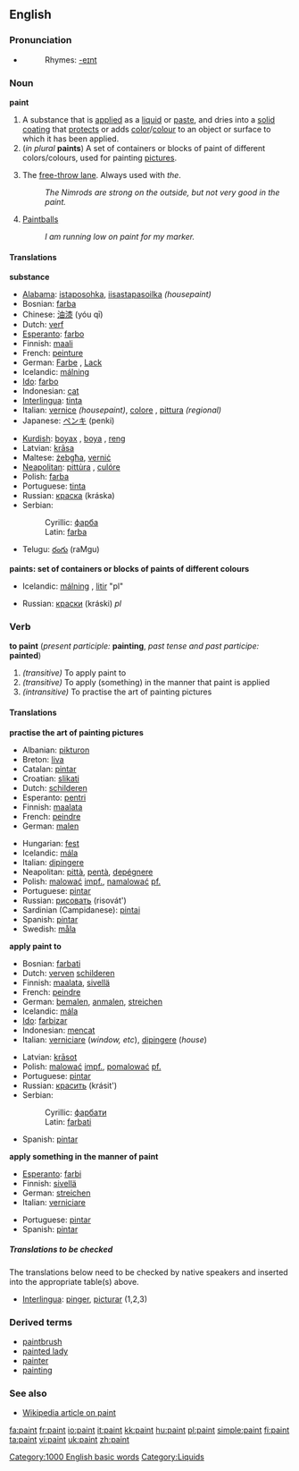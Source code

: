 ==English==

===Pronunciation===
*{{audio|en-us-paint.ogg|Audio (US)}}
*:Rhymes: [[Rhymes:English:-eɪnt|-eɪnt]]

===Noun===
'''paint'''

#A substance that is [[apply|applied]] as a [[liquid]] or [[paste]], and dries into a [[solid]] [[coating]] that [[protect]]s or adds [[color]]/[[colour]] to an object or surface to which it has been applied.
#(''in plural'' '''paints''') A set of containers or blocks of paint of different colors/colours, used for painting [[picture]]s.
# {{cattag2|Basketball|Slang}} The [[free-throw lane]].  Always used with ''the''.
#: ''The Nimrods are strong on the outside, but not very good in the paint.''
# {{cattag2|paintball|Slang}} [[Paintballs]]
#: ''I am running low on paint for my marker.''



====Translations====
'''substance'''
{{top}}
*[[Alabama]]: [[istaposohka]], [[iisastapasoilka]] ''(housepaint)''
*Bosnian: [[farba#Bosnian|farba]] {{f}}
*Chinese: [[油漆]] (yóu qī)
*Dutch: [[verf]] {{f}}
*[[Esperanto]]: [[farbo]]
*Finnish: [[maali]]
*French: [[peinture]] {{f}}
*German: [[Farbe]] {{f}}, [[Lack]] {{m}}
*Icelandic: [[málning]] {{f}}
*[[Ido]]: [[farbo]]
*Indonesian: [[cat#Indonesian|cat]]
*[[Interlingua]]: [[tinta]]
*Italian: [[vernice]] {{f}} ''(housepaint)'', [[colore]] {{m}}, [[pittura]] {{f}} ''(regional)''
*Japanese: [[ペンキ]] (penki)
{{mid}}
*[[Kurdish]]: [[boyax]] {{f}}, [[boya]] {{f}}, [[reng]] {{m}}
*Latvian: [[krāsa]] {{f}}
*Maltese: [[żebgħa]], [[verniċ]]
*[[Neapolitan]]: [[pittùra]] {{f}}, [[culóre]] {{m}}
*Polish: [[farba#Polish|farba]] {{f}}
*Portuguese: [[tinta]] {{f}}
*Russian: [[краска]] (kráska) {{f}}
*Serbian:
*:Cyrillic: [[фарба#Serbian|фарба]] {{f}}
*:Latin: [[farba#Serbian|farba]] {{f}}
*Telugu: [[రంగు]] (raMgu)
{{bottom}}

'''paints: set of containers or blocks of paints of different colours'''
{{top}}
*Icelandic: [[málning]] {{f}}, [[litir]] {{m}} "pl"
{{mid}}
*Russian: [[краски]] (kráski) ''pl''
{{bottom}}

===Verb===
'''to paint''' (''present participle:'' '''painting''', ''past tense and past participe:'' '''painted''')

#''(transitive)'' To apply paint to
#''(transitive)'' To apply (something) in the manner that paint is applied
#''(intransitive)'' To practise the art of painting pictures


====Translations====

'''practise the art of painting pictures'''
{{top}}
*Albanian: [[pikturon]]
*Breton: [[liva]]
*Catalan: [[pintar]]
*Croatian: [[slikati]]
*Dutch: [[schilderen]]
*Esperanto: [[pentri]]
*Finnish: [[maalata]]
*French: [[peindre]]
*German: [[malen]]
{{mid}}
*Hungarian: [[fest]]
*Icelandic: [[mála]]
*Italian: [[dipingere]]
*Neapolitan: [[pittà]], [[pentà]], [[depégnere]]
*Polish: [[malować]] [[impf.]], [[namalować]] [[pf.]]
*Portuguese: [[pintar]]
*Russian: [[рисовать]] (risovát')
*Sardinian (Campidanese): [[pintai]]
*Spanish: [[pintar]]
*Swedish: [[måla]]
{{bottom}}

'''apply paint to'''
{{top}}
*Bosnian: [[farbati#Bosnian|farbati]]
*Dutch: [[verven]] [[schilderen]]
*Finnish: [[maalata]], [[sivellä]]
*French: [[peindre]]
*German: [[bemalen]], [[anmalen]], [[streichen]]
*Icelandic: [[mála]]
*[[Ido]]: [[farbizar]]
*Indonesian: [[cat|mencat]]
*Italian: [[verniciare]] (''window, etc''), [[dipingere]] (''house'')
{{mid}}
*Latvian: [[krāsot]]
*Polish: [[malować]] [[impf.]], [[pomalować]] [[pf.]]
*Portuguese: [[pintar]]
*Russian: [[красить]] (krásit')
*Serbian:
*:Cyrillic: [[фарбати#Serbian|фарбати]]
*:Latin: [[farbati#Serbian|farbati]]
*Spanish: [[pintar]]
{{bottom}}

'''apply something in the manner of paint'''
{{top}}
*[[Esperanto]]: [[farbi]]
*Finnish: [[sivellä]]
*German: [[streichen]]
*Italian: [[verniciare]]
{{mid}}
*Portuguese: [[pintar]]
*Spanish: [[pintar]]
{{bottom}}

=====Translations to be checked=====

The translations below need to be checked by native speakers and inserted into the appropriate table(s) above.

*[[Interlingua]]: [[pinger]], [[picturar]] (1,2,3)

===Derived terms===
*[[paintbrush]]
*[[painted lady]]
*[[painter]]
*[[painting]]

===See also===
*[[w:paint|Wikipedia article on paint]]

[[Category:1000 English basic words]]
[[Category:Liquids]]

[[fa:paint]]
[[fr:paint]]
[[io:paint]]
[[it:paint]]
[[kk:paint]]
[[hu:paint]]
[[pl:paint]]
[[simple:paint]]
[[fi:paint]]
[[ta:paint]]
[[vi:paint]]
[[uk:paint]]
[[zh:paint]]